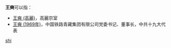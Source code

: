 '''王奭'''可以指：
* [[王奭_(高麗)|王奭 (高麗)]]，高麗宗室 
* [[王奭_(1969年)|王奭 (1969年)]]，中国铁路青藏集团有限公司党委书记、董事长，中共十九大代表

{{disambig}}

[[Category:二字王姓人名消歧义|shi]]